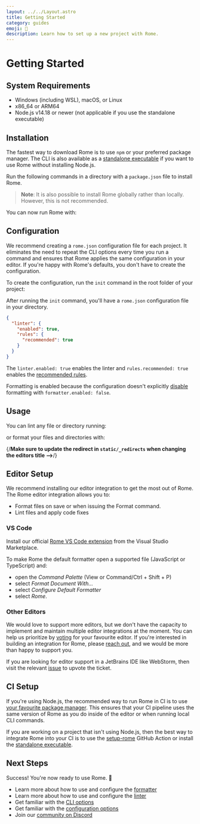 ```yaml
---
layout: ../../Layout.astro
title: Getting Started
category: guides
emoji: 🎉
description: Learn how to set up a new project with Rome.
---
```



# Getting Started

## System Requirements

* Windows (including WSL), macOS, or Linux
* x86_64 or ARM64
* Node.js v14.18 or newer (not applicable if you use the standalone executable)

## Installation

The fastest way to download Rome is to use `npm` or your preferred package manager. The CLI is also available as a [standalone executable](/standalone-executable) if you want to use Rome without installing Node.js.

Run the following commands in a directory with a `package.json` file to install Rome.

<PackageManagerCommand
  npm="install --save-dev rome"
  pnpm="add --save-dev rome"
  yarn="add rome --save-dev"
/>

> **Note**: It is also possible to install Rome globally rather than locally. However, this is not recommended.

You can now run Rome with:

<PackageManagerRomeCommand command="" />

## Configuration

We recommend creating a `rome.json` configuration file for each project. It eliminates  the need to repeat the CLI options every time you run a command and ensures that Rome applies the same configuration in your editor. If you're happy with Rome's defaults, you don't have to create the configuration.

To create the configuration, run the `init` command in the root folder of your project:

<PackageManagerRomeCommand command="init" />

After running the `init` command, you'll have a `rome.json` configuration file in your directory.

```json
{
  "linter": {
    "enabled": true,
    "rules": {
      "recommended": true
    }
  }
}
```


The `linter.enabled: true` enables the linter and `rules.recommended: true` enables the [recommended rules](/lint/rules/).

Formatting is enabled because the configuration doesn't explicitly [disable](/configuration/#formatterenabled) formatting with `formatter.enabled: false`.

## Usage

You can lint any file or directory running:

<PackageManagerRomeCommand command="check <files>" />

or format your files and directories with:

<PackageManagerRomeCommand command="format <files> --write" />

{/**Make sure to update the redirect in `static/_redirects` when changing the editors title -->**/}

## Editor Setup

We recommend installing our editor integration to get the most out of Rome. The Rome editor integration allows you to:

* Format files on save or when issuing the Format command.
* Lint files and apply code fixes

### VS Code

Install our official [Rome VS Code extension](https://marketplace.visualstudio.com/items?itemName=rome.rome) from the Visual Studio Marketplace.

To make Rome the default formatter open a supported file (JavaScript or TypeScript) and:

* open the *Command Palette* (View or Command/Ctrl + Shift + P)
* select  *Format Document With...*
* select *Configure Default Formatter*
* select *Rome*.

### Other Editors

We would love to support more editors, but we don't have the capacity to implement and maintain multiple editor integrations at the moment. You can help us prioritize by [voting](https://github.com/rome/tools/discussions/3544) for your favourite editor. If you're interested in building an integration for Rome, please [reach out](https://github.com/rome/tools/issues/2390), and we would be more than happy to support you.

If you are looking for editor support in a JetBrains IDE like WebStorm, then visit the relevant [issue](https://youtrack.jetbrains.com/issue/WEB-46895/Support-for-Romejs) to upvote the ticket.


## CI Setup

If you're using Node.js, the recommended way to run Rome in CI is to use [your favourite package manager](/guides/getting-started#installation). This ensures that your CI pipeline uses the same version of Rome as you do inside of the editor or when running local CLI commands.


If you are working on a project that isn't using Node.js, then the best way to integrate Rome into your CI is to use the [setup-rome](https://github.com/rome/setup-rome#usage) GitHub Action or install the [standalone executable](/standalone-executable).


## Next Steps

Success! You're now ready to use Rome. 🥳

* Learn more about how to use and configure the [formatter](/formatter)
* Learn more about how to use and configure the [linter](/linter)
* Get familiar with the [CLI options](/cli)
* Get familiar with the [configuration options](/configuration)
* Join our [community on Discord](https://discord.gg/rome)
